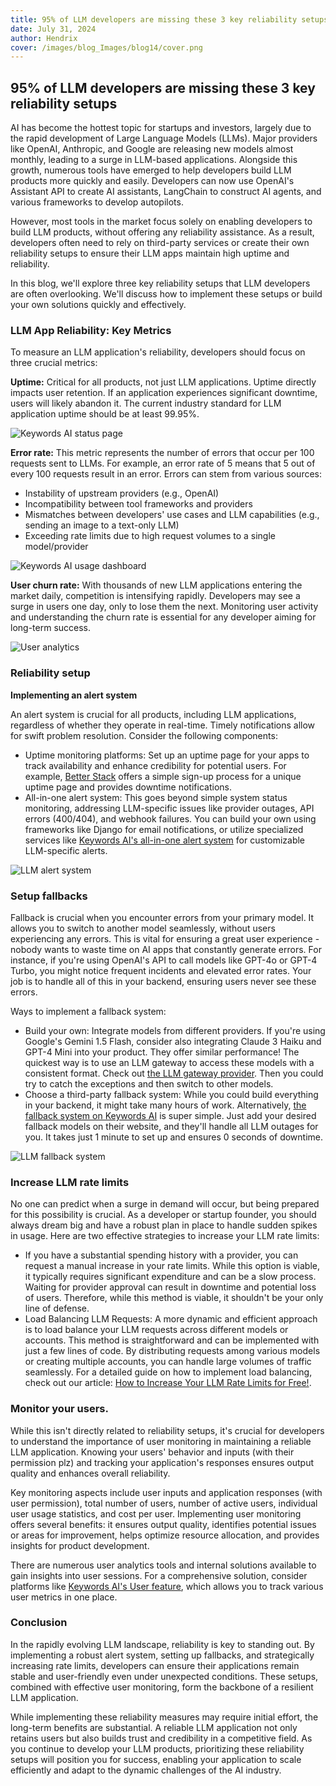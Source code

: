 ```yaml
---
title: 95% of LLM developers are missing these 3 key reliability setups
date: July 31, 2024
author: Hendrix
cover: /images/blog_Images/blog14/cover.png
---
```


## 95% of LLM developers are missing these 3 key reliability setups

AI has become the hottest topic for startups and investors, largely due to the rapid development of Large Language Models (LLMs). Major providers like OpenAI, Anthropic, and Google are releasing new models almost monthly, leading to a surge in LLM-based applications. Alongside this growth, numerous tools have emerged to help developers build LLM products more quickly and easily. Developers can now use OpenAI's Assistant API to create AI assistants, LangChain to construct AI agents, and various frameworks to develop autopilots.  

However, most tools in the market focus solely on enabling developers to build LLM products, without offering any reliability assistance. As a result, developers often need to rely on third-party services or create their own reliability setups to ensure their LLM apps maintain high uptime and reliability.  

In this blog, we'll explore three key reliability setups that LLM developers are often overlooking. We'll discuss how to implement these setups or build your own solutions quickly and effectively.

### LLM App Reliability: Key Metrics

To measure an LLM application's reliability, developers should focus on three crucial metrics:  

**Uptime:** Critical for all products, not just LLM applications. Uptime directly impacts user retention. If an application experiences significant downtime, users will likely abandon it. The current industry standard for LLM application uptime should be at least 99.95%.

![Keywords AI status page](/images/blog_Images/blog14/cover.png)

**Error rate:** This metric represents the number of errors that occur per 100 requests sent to LLMs. For example, an error rate of 5 means that 5 out of every 100 requests result in an error. Errors can stem from various sources:  
- Instability of upstream providers (e.g., OpenAI)  
- Incompatibility between tool frameworks and providers  
- Mismatches between developers' use cases and LLM capabilities (e.g., sending an image to a text-only LLM)  
- Exceeding rate limits due to high request volumes to a single model/provider

![Keywords AI usage dashboard](/images/blog_Images/blog14/error.png)

**User churn rate:** With thousands of new LLM applications entering the market daily, competition is intensifying rapidly. Developers may see a surge in users one day, only to lose them the next. Monitoring user activity and understanding the churn rate is essential for any developer aiming for long-term success.

![User analytics](/images/blog_Images/blog14/user.png)

### Reliability setup

**Implementing an alert system**  

An alert system is crucial for all products, including LLM applications, regardless of whether they operate in real-time. Timely notifications allow for swift problem resolution. Consider the following components:  
- Uptime monitoring platforms: Set up an uptime page for your apps to track availability and enhance credibility for potential users. For example, [Better Stack](https://betterstack.com/) offers a simple sign-up process for a unique uptime page and provides downtime notifications.  
- All-in-one alert system: This goes beyond simple system status monitoring, addressing LLM-specific issues like provider outages, API errors (400/404), and webhook failures. You can build your own using frameworks like Django for email notifications, or utilize specialized services like [Keywords AI's all-in-one alert system](https://docs.keywordsai.co/features/monitoring/subscribe-alerts) for customizable LLM-specific alerts.

![LLM alert system](/images/blog_Images/blog14/alert.png)

### Setup fallbacks

Fallback is crucial when you encounter errors from your primary model. It allows you to switch to another model seamlessly, without users experiencing any errors. This is vital for ensuring a great user experience - nobody wants to waste time on AI apps that constantly generate errors. For instance, if you're using OpenAI's API to call models like GPT-4o or GPT-4 Turbo, you might notice frequent incidents and elevated error rates. Your job is to handle all of this in your backend, ensuring users never see these errors.  

Ways to implement a fallback system:  
- Build your own: Integrate models from different providers. If you're using Google's Gemini 1.5 Flash, consider also integrating Claude 3 Haiku and GPT-4 Mini into your product. They offer similar performance! The quickest way is to use an LLM gateway to access these models with a consistent format. Check out [the LLM gateway provider](https://docs.keywordsai.co/integration/supported-models). Then you could try to catch the exceptions and then switch to other models.  
- Choose a third-party fallback system: While you could build everything in your backend, it might take many hours of work. Alternatively, [the fallback system on Keywords AI](https://docs.keywordsai.co/features/generation/fallbacks) is super simple. Just add your desired fallback models on their website, and they'll handle all LLM outages for you. It takes just 1 minute to set up and ensures 0 seconds of downtime.

![LLM fallback system](/images/blog_Images/blog14/fallback.png)

### Increase LLM rate limits

No one can predict when a surge in demand will occur, but being prepared for this possibility is crucial. As a developer or startup founder, you should always dream big and have a robust plan in place to handle sudden spikes in usage. Here are two effective strategies to increase your LLM rate limits:  
- If you have a substantial spending history with a provider, you can request a manual increase in your rate limits. While this option is viable, it typically requires significant expenditure and can be a slow process. Waiting for provider approval can result in downtime and potential loss of users. Therefore, while this method is viable, it shouldn't be your only line of defense.  
- Load Balancing LLM Requests: A more dynamic and efficient approach is to load balance your LLM requests across different models or accounts. This method is straightforward and can be implemented with just a few lines of code. By distributing requests among various models or creating multiple accounts, you can handle large volumes of traffic seamlessly. For a detailed guide on how to implement load balancing, check out our article: [How to Increase Your LLM Rate Limits for Free!](https://www.keywordsai.co/blog/increase-llm-rate-limits).

### Monitor your users.

While this isn't directly related to reliability setups, it's crucial for developers to understand the importance of user monitoring in maintaining a reliable LLM application. Knowing your users' behavior and inputs (with their permission plz) and tracking your application's responses ensures output quality and enhances overall reliability.  

Key monitoring aspects include user inputs and application responses (with user permission), total number of users, number of active users, individual user usage statistics, and cost per user. Implementing user monitoring offers several benefits: it ensures output quality, identifies potential issues or areas for improvement, helps optimize resource allocation, and provides insights for product development.  

There are numerous user analytics tools and internal solutions available to gain insights into user sessions. For a comprehensive solution, consider platforms like [Keywords AI's User feature](https://docs.keywordsai.co/features/user/user-data), which allows you to track various user metrics in one place.

### Conclusion

In the rapidly evolving LLM landscape, reliability is key to standing out. By implementing a robust alert system, setting up fallbacks, and strategically increasing rate limits, developers can ensure their applications remain stable and user-friendly even under unexpected conditions. These setups, combined with effective user monitoring, form the backbone of a resilient LLM application.  

While implementing these reliability measures may require initial effort, the long-term benefits are substantial. A reliable LLM application not only retains users but also builds trust and credibility in a competitive field. As you continue to develop your LLM products, prioritizing these reliability setups will position you for success, enabling your application to scale efficiently and adapt to the dynamic challenges of the AI industry.
